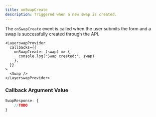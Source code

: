 ```yaml
---
title: onSwapCreate
description: Triggered when a new swap is created.
---
```


The `onSwapCreate` event is called when the user submits the form and a swap is successfully created through the API.

```tsx
<LayerswapProvider
  callbacks={{
    onSwapCreate: (swap) => {
      console.log("Swap created:", swap)
    },
  }}
>
  <Swap />
</LayerswapProvider>
```

### Callback Argument Value

```TypeScript  theme={"system"}
SwapResponse: {
    //TODO
}
```